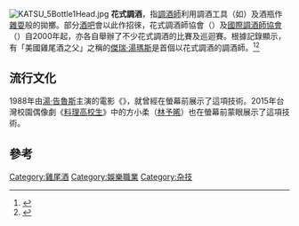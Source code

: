 [[File:KATSU_5Bottle1Head.jpg|thumb]]
'''花式調酒'''，指[[調酒師|調酒師]]利用調酒工具（如{{link-en|調酒器|Cocktail shaker}}）及酒瓶作[[雜耍|雜耍]]般的拋擲。部分[[酒吧|酒吧]]會以此作招徠，花式調酒師協會（{{lang|en|Flair Bartenders Association}}）及[[國際調酒師協會|國際調酒師協會]]（{{lang|en|International Bartenders Association}}）自2000年起，亦各自舉辦了不少花式調酒的比賽及巡迴賽。根據記錄顯示，有「美國雞尾酒之父」之稱的[[傑瑞·湯瑪斯|傑瑞·湯瑪斯]]是首個以花式調酒的調酒師。<ref>{{cite book|author=北京培研国际教育有限公司 |title=花式调酒 |url=https://archive.org/details/huashidiaojiu0000unse |year=2006年 |publisher=中国轻工业出版社 |location=北京 |isbn=9787501949984 }}</ref><ref>{{cite web|url=http://www.appledaily.com.tw/realtimenews/article/new/20140617/417854/ |language=中文 |title=這個人不是李小龍　但他花式調酒打趴你 |publisher=蘋果日報 | date=2014年6月17日 |accessdate=2014年6月23日 }}</ref>

==流行文化==
1988年由[[湯·告魯斯|湯·告魯斯]]主演的電影《{{link-en|花心情聖|Cocktail (1988 film)}}》，就曾經在螢幕前展示了這項技術。2015年台灣校園偶像劇《[[料理高校生|料理高校生]]》中的方小柔（[[林予晞|林予晞]]）也在螢幕前蒙眼展示了這項技術。

==參考==
{{reflist}}

[[Category:雞尾酒|Category:雞尾酒]]
[[Category:娛樂職業|Category:娛樂職業]]
[[Category:杂技|Category:杂技]]